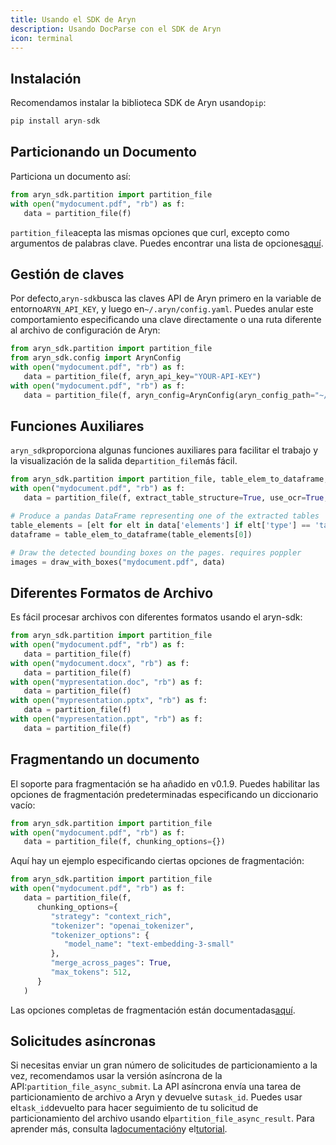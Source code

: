 ```yaml
---
title: Usando el SDK de Aryn
description: Usando DocParse con el SDK de Aryn
icon: terminal
---
```


## Instalación

Recomendamos instalar la biblioteca SDK de Aryn usando`pip`:

```python
pip install aryn-sdk
```

## Particionando un Documento

Particiona un documento así:

```python
from aryn_sdk.partition import partition_file
with open("mydocument.pdf", "rb") as f:
   data = partition_file(f)
```

`partition_file`acepta las mismas opciones que curl, excepto como argumentos de palabras clave. Puedes encontrar una lista de opciones[aquí](./processing_options).

## Gestión de claves

Por defecto,`aryn-sdk`busca las claves API de Aryn primero en la variable de entorno`ARYN_API_KEY`, y luego en`~/.aryn/config.yaml`. Puedes anular este comportamiento especificando una clave directamente o una ruta diferente al archivo de configuración de Aryn:

```python
from aryn_sdk.partition import partition_file
from aryn_sdk.config import ArynConfig
with open("mydocument.pdf", "rb") as f:
   data = partition_file(f, aryn_api_key="YOUR-API-KEY")
with open("mydocument.pdf", "rb") as f:
   data = partition_file(f, aryn_config=ArynConfig(aryn_config_path="~/dotfiles/.aryn/config.yaml"))
```

## Funciones Auxiliares

`aryn_sdk`proporciona algunas funciones auxiliares para facilitar el trabajo y la visualización de la salida de`partition_file`más fácil.

```python
from aryn_sdk.partition import partition_file, table_elem_to_dataframe, draw_with_boxes
with open("mydocument.pdf", "rb") as f:
   data = partition_file(f, extract_table_structure=True, use_ocr=True, extract_images=True, threshold=0.35)

# Produce a pandas DataFrame representing one of the extracted tables
table_elements = [elt for elt in data['elements'] if elt['type'] == 'table']
dataframe = table_elem_to_dataframe(table_elements[0])

# Draw the detected bounding boxes on the pages. requires poppler
images = draw_with_boxes("mydocument.pdf", data)
```

## Diferentes Formatos de Archivo

Es fácil procesar archivos con diferentes formatos usando el aryn-sdk:

```python
from aryn_sdk.partition import partition_file
with open("mydocument.pdf", "rb") as f:
   data = partition_file(f)
with open("mydocument.docx", "rb") as f:
   data = partition_file(f)
with open("mypresentation.doc", "rb") as f:
   data = partition_file(f)
with open("mypresentation.pptx", "rb") as f:
   data = partition_file(f)
with open("mypresentation.ppt", "rb") as f:
   data = partition_file(f)
```

## Fragmentando un documento

El soporte para fragmentación se ha añadido en v0.1.9. Puedes habilitar las opciones de fragmentación predeterminadas especificando un diccionario vacío:

```python
from aryn_sdk.partition import partition_file
with open("mydocument.pdf", "rb") as f:
   data = partition_file(f, chunking_options={})
```

Aquí hay un ejemplo especificando ciertas opciones de fragmentación:

```python
from aryn_sdk.partition import partition_file
with open("mydocument.pdf", "rb") as f:
   data = partition_file(f, 
      chunking_options={
         "strategy": "context_rich",
         "tokenizer": "openai_tokenizer",
         "tokenizer_options": {
            "model_name": "text-embedding-3-small"
         },
         "merge_across_pages": True,
         "max_tokens": 512,
      }
   )
```

Las opciones completas de fragmentación están documentadas[aquí](/docparse/chunking_strategies).

## Solicitudes asíncronas

Si necesitas enviar un gran número de solicitudes de particionamiento a la vez, recomendamos usar la versión asíncrona de la API:`partition_file_async_submit`. La API asíncrona envía una tarea de particionamiento de archivo a Aryn y devuelve su`task_id`.
Puedes usar el`task_id`devuelto para hacer seguimiento de tu solicitud de particionamiento del archivo usando el`partition_file_async_result`. Para aprender más, consulta la[documentación](/sdk-reference/partition#partition-file-async-submit)y el[tutorial](/docparse/tutorials/async_requests_tutorial).
